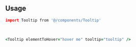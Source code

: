 ```coffeescript file=<rootDir>/src/components/react/components/Tooltip.tsx title="components/Tooltip.tsx"
```

<br />

## Usage

```coffeescript
import Tooltip from '@/components/Tooltip'
```

<br />

```coffeescript
<Tooltip elementToHover="hover me" tooltip="tooltip" />
```
